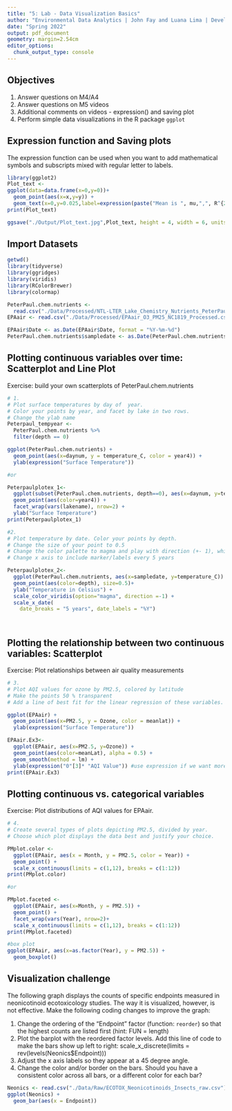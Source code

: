 ```yaml
---
title: "5: Lab - Data Visualization Basics"
author: "Environmental Data Analytics | John Fay and Luana Lima | Developed by Kateri Salk"
date: "Spring 2022"
output: pdf_document
geometry: margin=2.54cm
editor_options: 
  chunk_output_type: console
---
```


## Objectives
1. Answer questions on M4/A4
2. Answer questions on M5 videos
3. Additional comments on videos - expression() and saving plot
4. Perform simple data visualizations in the R package `ggplot`

## Expression function and Saving plots

The expression function can be used when you want to add mathematical symbols and subscripts mixed with regular letter to labels. 

```r
library(ggplot2)
Plot_text <-
ggplot(data=data.frame(x=0,y=0))+
  geom_point(aes(x=x,y=y)) +
  geom_text(x=0,y=0.025,label=expression(paste("Mean is ", mu,",", R^{2},'=0.6')))
print(Plot_text)

ggsave("./Output/Plot_text.jpg",Plot_text, height = 4, width = 6, units = "in", dpi = 300)

```

## Import Datasets

```r
getwd()
library(tidyverse)
library(ggridges)
library(viridis)
library(RColorBrewer)
library(colormap)

PeterPaul.chem.nutrients <- 
  read.csv("./Data/Processed/NTL-LTER_Lake_Chemistry_Nutrients_PeterPaul_Processed.csv", stringsAsFactors = TRUE)
EPAair <- read.csv("./Data/Processed/EPAair_O3_PM25_NC1819_Processed.csv", stringsAsFactors = TRUE)

EPAair$Date <- as.Date(EPAair$Date, format = "%Y-%m-%d")
PeterPaul.chem.nutrients$sampledate <- as.Date(PeterPaul.chem.nutrients$sampledate, format = "%Y-%m-%d")

```


## Plotting continuous variables over time: Scatterplot and Line Plot

Exercise: build your own scatterplots of PeterPaul.chem.nutrients

```r

# 1. 
# Plot surface temperatures by day of  year. 
# Color your points by year, and facet by lake in two rows.
# Change the ylab name
Peterpaul_tempyear <- 
  PeterPaul.chem.nutrients %>%
  filter(depth == 0)

ggplot(PeterPaul.chem.nutrients) +
  geom_point(aes(x=daynum, y = temperature_C, color = year4)) +
  ylab(expression("Surface Temperature"))

#or

Peterpaulplotex_1<-
  ggplot(subset(PeterPaul.chem.nutrients, depth==0), aes(x=daynum, y=temperature_C)) +
  geom_point(aes(color=year4)) +
  facet_wrap(vars(lakename), nrow=2) +
  ylab("Surface Temperature")
print(Peterpaulplotex_1)

#2. 
# Plot temperature by date. Color your points by depth.
# Change the size of your point to 0.5
# Change the color palette to magma and play with direction (+- 1), which one makes more sense?
# Change x axis to include marker/labels every 5 years

Peterpaulplotex_2<-
  ggplot(PeterPaul.chem.nutrients, aes(x=sampledate, y=temperature_C)) +
  geom_point(aes(color=depth), size=0.5)+
  ylab("Temperature in Celsius") +
  scale_color_viridis(option="magma", direction =-1) +
  scale_x_date(
    date_breaks = "5 years", date_labels = "%Y")




```
## Plotting the relationship between two continuous variables: Scatterplot

Exercise: Plot relationships between air quality measurements

```r

# 3. 
# Plot AQI values for ozone by PM2.5, colored by latitude 
# Make the points 50 % transparent
# Add a line of best fit for the linear regression of these variables.

ggplot(EPAair) +
  geom_point(aes(x=PM2.5, y = Ozone, color = meanlat)) +
  ylab(expression("Surface Temperature"))

EPAair.Ex3<-
  ggplot(EPAair, aes(x=PM2.5, y=Ozone)) +
  geom_point(aes(color=meanLat), alpha = 0.5) +
  geom_smooth(method = lm) +
  ylab(expression("0"[3]* "AQI Value")) #use expression if we want more than just characters, e.g. when you add degree symbol. Don't need expression when its just characters.
print(EPAair.Ex3)

```

## Plotting continuous vs. categorical variables

Exercise: Plot distributions of AQI values for EPAair.

```r

# 4. 
# Create several types of plots depicting PM2.5, divided by year. 
# Choose which plot displays the data best and justify your choice. 

PMplot.color <-
  ggplot(EPAair, aes(x = Month, y = PM2.5, color = Year)) +
  geom_point() + 
  scale_x_continuous(limits = c(1,12), breaks = c(1:12))
print(PMplot.color)

#or

PMplot.faceted <-
  ggplot(EPAair, aes(x=Month, y = PM2.5)) +
  geom_point() +
  facet_wrap(vars(Year), nrow=2)+
  scale_x_continuous(limits = c(1,12), breaks = c(1:12))
print(PMplot.faceted)

#box plot
ggplot(EPAair, aes(x=as.factor(Year), y = PM2.5)) +
  geom_boxplot()
```


## Visualization challenge

The following graph displays the counts of specific endpoints measured in neonicotinoid ecotoxicology studies. The way it is visualized, however, is not effective. Make the following coding changes to improve the graph: 

1. Change the ordering of the "Endpoint" factor (function: `reorder`) so that the highest counts are listed first (hint: FUN = length)
2. Plot the barplot with the reordered factor levels. Add this line of code to make the bars show up left to right:   scale_x_discrete(limits = rev(levels(Neonics$Endpoint)))
3. Adjust the x axis labels so they appear at a 45 degree angle. 
4. Change the color and/or border on the bars. Should you have a consistent color across all bars, or a different color for each bar?
```r

Neonics <- read.csv("./Data/Raw/ECOTOX_Neonicotinoids_Insects_raw.csv")
ggplot(Neonics) +
  geom_bar(aes(x = Endpoint))



```
